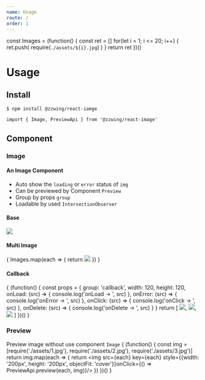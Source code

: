 ```yaml
---
name: Usage
route: /
order: 1
---
```


const Images = (function() {
  const ret = []
  for(let i = 1; i <= 20; i++) {
    ret.push(
      require(`./assets/${i}.jpg`)
    )
  }
  return ret
})()

# Usage

## Install

`$ npm install @zzwing/react-iamge`

`import { Image, PreviewApi } from '@zzwing/react-image'`

## Component

### Image

#### An Image Component

- Auto show the `loading` or `error` status of `img`
- Can be previewed by Component `Preview`
- Group by props `group`
- Loadable by used `IntersectionObserver`

#### Base

<Playground>
  <Image src={require('./assets/logo.jpg')} width={120} height={120}/>
</Playground>

#### Multi Image

<Playground>
  <div style={{display: 'flex', flexWrap: 'wrap'}}>
    {
      Images.map(each => {
        return <Image group='multi' key={each} src={each} width={120} height={120} style={{margin: '5px'}}/>
      })
    }
  </div>
</Playground>


#### Callback

<Playground>
  {
    (function() {
      const props = {
        group: 'callback',
        width: 120,
        height: 120,
        onLoad: (src) => {
          console.log('onLoad -> ', src)
        },
        onError: (src) => {
          console.log('onError -> ', src)
        },
        onClick: (src) => {
          console.log('onClick -> ', src)
        },
        onDelete: (src) => {
          console.log('onDelete -> ', src)
        }
      }
      return [
        <Image key={1} src={require('./assets/1.jpg')} {...props}/>,
        <Image key={2} src={require('./assets/2.jpg')} {...props}/>,
        <Image key={4} src='123.jpg' {...props}/>
      ]
    })()
  }

</Playground>


### Preview

Preview image without use component `Image`
<Playground>
  {
    (function() {
      const img = [require('./assets/1.jpg'), require('./assets/2.jpg'), require('./assets/3.jpg')]
      return img.map(each => {
        return <img src={each} key={each} style={{width: '200px', height: '200px', objectFit: 'cover'}}onClick={() => PreviewApi.preview(each, img)}/>
      })
    })()
  }
</Playground>
